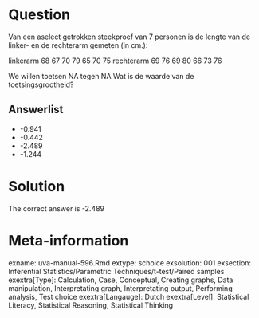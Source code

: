 Question
========

Van een aselect getrokken steekproef van 7 personen is de lengte van de linker- en de rechterarm gemeten (in cm.):

linkerarm 68 67 70 79 65 70 75
rechterarm 69 76 69 80 66 73 76

We willen toetsen
NA
tegen
NA
Wat is de waarde van de toetsingsgrootheid? 

Answerlist
----------
* -0.941
* -0.442
* -2.489
* -1.244

Solution
========

The correct answer is  -2.489 

Meta-information
================
exname: uva-manual-596.Rmd 
extype: schoice 
exsolution: 001 
exsection: Inferential Statistics/Parametric Techniques/t-test/Paired samples
exextra[Type]: Calculation, Case, Conceptual, Creating graphs, Data manipulation, Interpretating graph, Interpretating output, Performing analysis, Test choice 
exextra[Langauge]: Dutch 
exextra[Level]: Statistical Literacy, Statistical Reasoning, Statistical Thinking 
